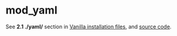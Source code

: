 
# mod_yaml 

 

See **2.1 ./yaml/** section in [Vanilla installation files](../Installation/Linux/Vanilla-installation-files_27591294.mdx#0-about), and [source code](https://github.com/signalwire/freeswitch/tree/master/src/mod/languages/mod%5Fyaml).

  

